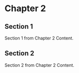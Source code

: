 # Chapter 2

## Section 1

Section 1 from Chapter 2 Content.

## Section 2

Section 2 from Chapter 2 Content.